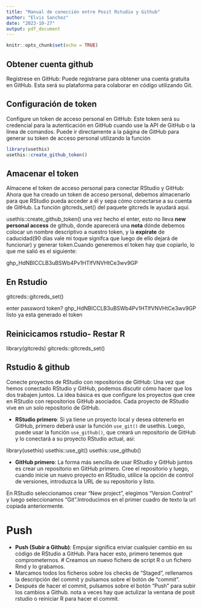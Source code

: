 ```yaml
---
title: "Manual de conección entre Posit Rstudio y Github"
author: "Elvis Sanchez"
date: "2023-10-27"
output: pdf_document
---
```


```r
knitr::opts_chunk$set(echo = TRUE)
```

## Obtener cuenta github

Regístrese en GitHub: Puede registrarse para obtener una cuenta gratuita en GitHub. Esta será su plataforma para colaborar en código utilizando Git.

## Configuración de token

Configure un token de acceso personal en GitHub: Este token será su credencial para la autenticación en GitHub cuando use la API de GitHub o la línea de comandos. Puede ir directamente a la página de GitHub para generar su token de acceso personal utilizando la función 

```r
library(usethis)
usethis::create_github_token()
```

## Amacenar el token

Almacene el token de acceso personal para conectar RStudio y GitHub: Ahora que ha creado un token de acceso personal, debemos almacenarlo para que RStudio pueda acceder a él y sepa cómo conectarse a su cuenta de GitHub. La función gitcreds_set() del paquete gitcreds le ayudará aquí.

usethis::create_github_token()
una vez hecho el enter, esto no lleva **new personal access** de github, donde aparecerá una **nota** dónde debemos colocar un nombre descriptivo  a nuestro token, y la **expirate** de caducidad(90 días vale mi toque signifca que luego de ello dejará de funcionar) y generar token.Cuando generemos el token hay que copiarlo, lo que me salió es el siguiente:

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

## En Rstudio 
gitcreds::gitcreds_set()

enter password token? 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
listo ya esta generado el token

## Reinicicamos rstudio- Restar R

library(gitcreds)
gitcreds::gitcreds_set()

## Rstudio & github
Conecte proyectos de RStudio con repositorios de GitHub: Una vez que hemos conectado RStudio y GitHub, podemos discutir cómo hacer que los dos trabajen juntos. La idea básica es que configure los proyectos que cree en RStudio con repositorios GitHub asociados. Cada proyecto de RStudio vive en un solo repositorio de GitHub.

* **RStudio primero**: Si ya tiene un proyecto local y desea obtenerlo en GitHub, primero deberá usar la función `use_git()` de usethis. Luego, puede usar la función `use_github()`, que creará un repositorio de GitHub y lo conectará a su proyecto RStudio actual, así:

library(usethis)
usethis::use_git()
usethis::use_github()


* **GitHub primero**: La forma más sencilla de usar RStudio y GitHub juntos es crear un repositorio en GitHub primero. Cree el repositorio y luego, cuando inicie un nuevo proyecto en RStudio, utilice la opción de control de versiones, introduzca la URL de su repositorio y listo.

En RStudio seleccionamos crear “New project”, elegimos “Version Control” y luego seleccionamos “Git”.Introducimos en el primer cuadro de texto la url copiada anteriormente.

# Push

* **Push (Subir a Github)**: Empujar significa enviar cualquier cambio en su código de RStudio a GitHub. Para hacer esto, primero tenemos que comprometernos.
        # Creamos un nuevo fichero de script R o un fichero Rmd y lo grabamos.
- Marcamos todos los ficheros sobre los checks de “Staged”, rellenamos la descripción del commit y pulsamos sobre el botón de “commit”.
- Después de hacer el commit, pulsamos sobre el botón “Push” para subir los cambios a Github.
nota a veces hay que actulizar la ventana de posit rstudio o reiniciar R para hacer el commit.







